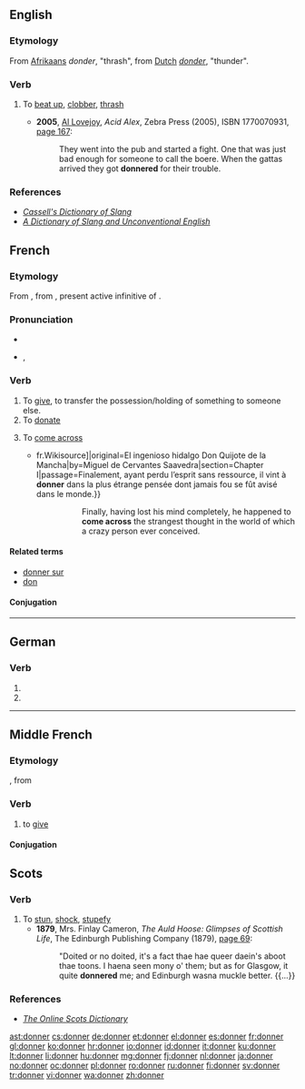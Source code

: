 {{also|Donner}}

==English==

===Etymology===
From [[w:Afrikaans|Afrikaans]] ''donder'', "thrash", from [[w:Dutch|Dutch]] ''[[donder]]'', "thunder".

===Verb===
{{en-verb}}

# {{South Africa|slang}} To [[beat up]], [[clobber]], [[thrash]]
#* '''2005''', [[w:Al Lovejoy|Al Lovejoy]], ''Acid Alex'', Zebra Press (2005), ISBN 1770070931, [http://books.google.com/books?id=5zqks5PBUowC&pg=PT191 page 167]:
#*: They went into the pub and started a fight. One that was just bad enough for someone to call the boere. When the gattas arrived they got '''donnered''' for their trouble.

===References===
* ''[http://books.google.com/books?id=5GpLcC4a5fAC&pg=PA428 Cassell's Dictionary of Slang]''
* ''[http://books.google.com/books?id=tvRp1whVFUsC&pg=PA328 A Dictionary of Slang and Unconventional English]''

==French==

===Etymology===
From {{etyl|fro|fr}} {{term|doner|lang=fro}}, from {{etyl|la|fr}} {{term|donare|dōnāre|lang=la}}, present active infinitive of {{term|dono|dōnō|lang=la}}.

===Pronunciation===
* {{audio|Fr-donner.ogg|audio}}
* {{IPA|/dɔ.ne/|lang=fr}}, {{X-SAMPA|/dO.ne/}}

===Verb===
{{fr-verb}}

# To [[give]], to transfer the possession/holding of something to someone else.
# To [[donate]]
# {{intransitive|lang=fr}} To [[come across]]
#* {{quote-book|year=1837|author=Louis Viardot|title=L’Ingénieux Hidalgo Don Quichotte de la Manche|url=[s:fr: L’Ingénieux Hidalgo Don Quichotte de la Manche{{!}}fr.Wikisource]|original=El ingenioso hidalgo Don Quijote de la Mancha|by=Miguel de Cervantes Saavedra|section=Chapter I|passage=Finalement, ayant perdu l’esprit sans ressource, il vint à '''donner''' dans la plus étrange pensée dont jamais fou se fût avisé dans le monde.}}
#*:: Finally, having lost his mind completely, he happened to '''come across''' the strangest thought in the world of which a crazy person ever conceived.

====Related terms====
* [[donner sur]]
* [[don#French|don]]

====Conjugation====
{{fr-conj-er|donn|avoir}}

----

==German==

===Verb===
{{head|de}}

# {{de-verb form of|donnern|1|s|g}}
# {{de-verb form of|donnern|i|s}}

----

==Middle French==

===Etymology===
{{etyl|fro|frm}} {{term|doner|lang=fro}}, from {{etyl|la|frm}} {{term|dono|dōnō|lang=la}}

===Verb===
{{head|frm|verb}}

# to [[give]]

====Conjugation====
{{frm-conj-er|donn}}

==Scots==

===Verb===
{{sco-verb}}

# To [[stun]], [[shock]], [[stupefy]]
#* '''1879''', Mrs. Finlay Cameron, ''The Auld Hoose: Glimpses of Scottish Life'', The Edinburgh Publishing Company (1879), [http://books.google.com/books?id=yxkCAAAAQAAJ&pg=PA69 page 69]:
#*: "Doited or no doited, it's a fact thae hae queer daein's aboot thae toons. I haena seen mony o' them; but as for Glasgow, it quite '''donnered''' me; and Edinburgh wasna muckle better. {{…}}

===References===
* ''[http://www.scots-online.org/dictionary/read.asp?letter=D&CurPage=32 The Online Scots Dictionary]''

[[ast:donner]]
[[cs:donner]]
[[de:donner]]
[[et:donner]]
[[el:donner]]
[[es:donner]]
[[fr:donner]]
[[gl:donner]]
[[ko:donner]]
[[hr:donner]]
[[io:donner]]
[[id:donner]]
[[it:donner]]
[[ku:donner]]
[[lt:donner]]
[[li:donner]]
[[hu:donner]]
[[mg:donner]]
[[fj:donner]]
[[nl:donner]]
[[ja:donner]]
[[no:donner]]
[[oc:donner]]
[[pl:donner]]
[[ro:donner]]
[[ru:donner]]
[[fi:donner]]
[[sv:donner]]
[[tr:donner]]
[[vi:donner]]
[[wa:donner]]
[[zh:donner]]